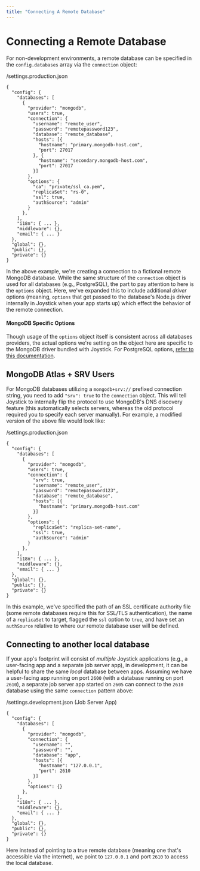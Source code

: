 ```yaml
---
title: "Connecting A Remote Database"
---
```


# Connecting a Remote Database

For non-development environments, a remote database can be specified in the `config.databases` array via the `connection` object:

/settings.production.json

    {
      "config": {
        "databases": [
          {
            "provider": "mongodb",
            "users": true,
            "connection": {
              "username": "remote_user",
              "password": "remotepassword123",
              "database": "remote_database",
              "hosts": [{
                "hostname": "primary.mongodb-host.com",
                "port": 27017
              }, {
                "hostname": "secondary.mongodb-host.com",
                "port": 27017
              }]
            },
            "options": {
              "ca": "private/ssl_ca.pem",
              "replicaSet": "rs-0",
              "ssl": true,
              "authSource": "admin"
            }
          },
        ],
        "i18n": { ... },
        "middleware": {},
        "email": { ... }
      },
      "global": {},
      "public": {},
      "private": {}
    }
    

In the above example, we're creating a connection to a fictional remote MongoDB database. While the same structure of the `connection` object is used for all databases (e.g., PostgreSQL), the part to pay attention to here is the `options` object. Here, we've expanded this to include additional _driver_ options (meaning, `options` that get passed to the database's Node.js driver internally in Joystick when your app starts up) which effect the behavior of the remote connection.

#### MongoDB Specific Options

Though usage of the `options` object itself is consistent across all databases providers, the actual options we're setting on the object here are specific to the MongoDB driver bundled with Joystick. For PostgreSQL options, [refer to this documentation](https://node-postgres.com/apis/client#new-client).

## MongoDB Atlas + SRV Users

For MongoDB databases utilizing a `mongodb+srv://` prefixed connection string, you need to add `"srv": true` to the `connection` object. This will tell Joystick to internally flip the protocol to use MongoDB's DNS discovery feature (this automatically selects servers, whereas the old protocol required you to specify each server manually). For example, a modified version of the above file would look like:

/settings.production.json

    {
      "config": {
        "databases": [
          {
            "provider": "mongodb",
            "users": true,
            "connection": {
              "srv": true,
              "username": "remote_user",
              "password": "remotepassword123",
              "database": "remote_database",
              "hosts": [{
                "hostname": "primary.mongodb-host.com"
              }]
            },
            "options": {
              "replicaSet": "replica-set-name",
              "ssl": true,
              "authSource": "admin"
            }
          },
        ],
        "i18n": { ... },
        "middleware": {},
        "email": { ... }
      },
      "global": {},
      "public": {},
      "private": {}
    }
    

In this example, we've specified the path of an SSL certificate authority file (some remote databases require this for SSL/TLS authentication), the name of a `replicaSet` to target, flagged the `ssl` option to `true`, and have set an `authSource` relative to where our remote database user will be defined.

## Connecting to another local database

If your app's footprint will consist of _multiple_ Joystick applications (e.g., a user-facing app and a separate job server app), in development, it can be helpful to share the same _local_ database between apps. Assuming we have a user-facing app running on port `2600` (with a database running on port `2610`), a separate job server app started on `2605` can connect to the `2610` database using the same `connection` pattern above:

/settings.development.json (Job Server App)

    {
      "config": {
        "databases": [
          {
            "provider": "mongodb",
            "connection": {
              "username": "",
              "password": "",
              "database": "app",
              "hosts": [{
                "hostname": "127.0.0.1",
                "port": 2610
              }]
            },
            "options": {}
          },
        ],
        "i18n": { ... },
        "middleware": {},
        "email": { ... }
      },
      "global": {},
      "public": {},
      "private": {}
    }
    

Here instead of pointing to a true remote database (meaning one that's accessible via the internet), we point to `127.0.0.1` and port `2610` to access the local database.